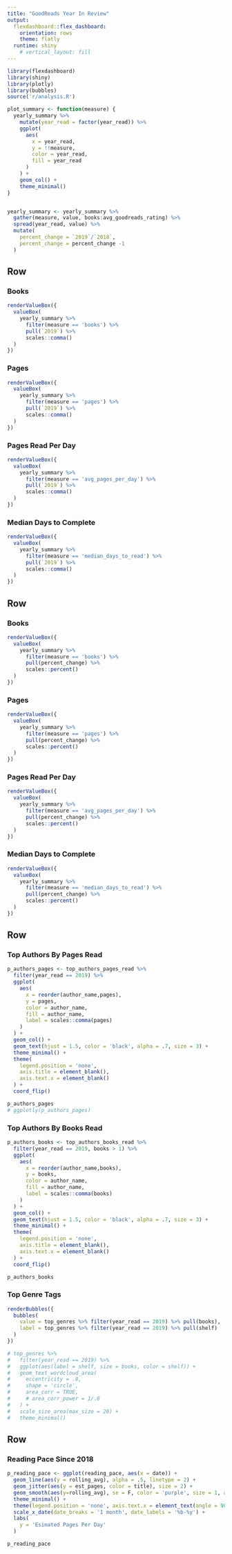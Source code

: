 ```yaml
---
title: "GoodReads Year In Review"
output: 
  flexdashboard::flex_dashboard:
    orientation: rows
    theme: flatly
  runtime: shiny
    # vertical_layout: fill
---
```


```r
library(flexdashboard)
library(shiny)
library(plotly)
library(bubbles)
source('r/analysis.R')

plot_summary <- function(measure) {
  yearly_summary %>%
    mutate(year_read = factor(year_read)) %>%
    ggplot(
      aes(
        x = year_read,
        y = !!measure,
        color = year_read,
        fill = year_read
      )
    ) +
    geom_col() +
    theme_minimal()
}


yearly_summary <- yearly_summary %>%
  gather(measure, value, books:avg_goodreads_rating) %>%
  spread(year_read, value) %>%
  mutate(
    percent_change = `2019`/`2018`,
    percent_change = percent_change -1
  )


```

Row
-----------------------------------------------------------------------

### Books

```r

renderValueBox({
  valueBox(
    yearly_summary %>%
      filter(measure == 'books') %>%
      pull(`2019`) %>%
      scales::comma()
  )
})

```

### Pages

```r

renderValueBox({
  valueBox(
    yearly_summary %>%
      filter(measure == 'pages') %>%
      pull(`2019`) %>%
      scales::comma()
  )
})

```

### Pages Read Per Day

```r
renderValueBox({
  valueBox(
    yearly_summary %>%
      filter(measure == 'avg_pages_per_day') %>%
      pull(`2019`) %>%
      scales::comma()
  )
})
```

### Median Days to Complete

```r
renderValueBox({
  valueBox(
    yearly_summary %>%
      filter(measure == 'median_days_to_read') %>%
      pull(`2019`) %>%
      scales::comma()
  )
})
```

Row
-----------------------------------------------------------------------

### Books

```r

renderValueBox({
  valueBox(
    yearly_summary %>%
      filter(measure == 'books') %>%
      pull(percent_change) %>%
      scales::percent()
  )
})

```

### Pages

```r

renderValueBox({
  valueBox(
    yearly_summary %>%
      filter(measure == 'pages') %>%
      pull(percent_change) %>%
      scales::percent()
  )
})

```

### Pages Read Per Day

```r
renderValueBox({
  valueBox(
    yearly_summary %>%
      filter(measure == 'avg_pages_per_day') %>%
      pull(percent_change) %>%
      scales::percent()
  )
})
```

### Median Days to Complete

```r
renderValueBox({
  valueBox(
    yearly_summary %>%
      filter(measure == 'median_days_to_read') %>%
      pull(percent_change) %>%
      scales::percent()
  )
})
```


Row 
-----------------------------------------------------------------------

### Top Authors By Pages Read

```r
p_authors_pages <- top_authors_pages_read %>%
  filter(year_read == 2019) %>%
  ggplot(
    aes(
      x = reorder(author_name,pages),
      y = pages,
      color = author_name,
      fill = author_name,
      label = scales::comma(pages)
    )
  ) +
  geom_col() +
  geom_text(hjust = 1.5, color = 'black', alpha = .7, size = 3) +
  theme_minimal() +
  theme(
    legend.position = 'none',
    axis.title = element_blank(),
    axis.text.x = element_blank()
  ) +
  coord_flip()

p_authors_pages
# ggplotly(p_authors_pages)
```

### Top Authors By Books Read

```r
p_authors_books <- top_authors_books_read %>%
  filter(year_read == 2019, books > 1) %>%
  ggplot(
    aes(
      x = reorder(author_name,books),
      y = books,
      color = author_name,
      fill = author_name,
      label = scales::comma(books)
    )
  ) +
  geom_col() +
  geom_text(hjust = 1.5, color = 'black', alpha = .7, size = 3) +
  theme_minimal() +
  theme(
    legend.position = 'none',
    axis.title = element_blank(),
    axis.text.x = element_blank()
  ) +
  coord_flip()

p_authors_books

```

### Top Genre Tags

```r

renderBubbles({
  bubbles(
    value = top_genres %>% filter(year_read == 2019) %>% pull(books), 
    label = top_genres %>% filter(year_read == 2019) %>% pull(shelf)
  )
})

# top_genres %>%
#   filter(year_read == 2019) %>%
#   ggplot(aes(label = shelf, size = books, color = shelf)) +
#   geom_text_wordcloud_area(
#     eccentricity = .8,
#     shape = 'circle',
#     area_corr = TRUE,
#     # area_corr_power = 1/.8
#   ) +
#   scale_size_area(max_size = 20) +
#   theme_minimal()

```

Row
-----------------------------------------------------------------------

### Reading Pace Since 2018

```r
p_reading_pace <- ggplot(reading_pace, aes(x = date)) +
  geom_line(aes(y = rolling_avg), alpha = .5, linetype = 2) +
  geom_jitter(aes(y = est_pages, color = title), size = 2) +
  geom_smooth(aes(y=rolling_avg), se = F, color = 'purple', size = 1, alpha = .6) +
  theme_minimal() +
  theme(legend.position = 'none', axis.text.x = element_text(angle = 90), axis.title.x = element_blank()) +
  scale_x_date(date_breaks = '1 month', date_labels = '%b-%y') +
  labs(
    y = 'Esimated Pages Per Day'
  )

p_reading_pace
```

